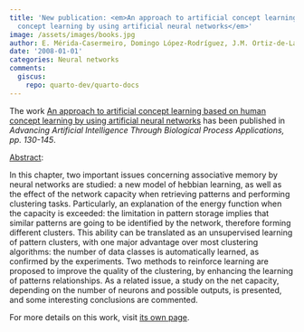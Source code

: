 ```yaml
---
title: 'New publication: <em>An approach to artificial concept learning based on human
  concept learning by using artificial neural networks</em>'
image: /assets/images/books.jpg
author: E. Mérida-Casermeiro, Domingo López-Rodríguez, J.M. Ortiz-de-Lazcano-Lobato
date: '2008-01-01'
categories: Neural networks
comments:
  giscus:
    repo: quarto-dev/quarto-docs
---
```


The work <u>An approach to artificial concept learning based on human concept learning by using artificial neural networks</u> has been published in <em>Advancing Artificial Intelligence Through Biological Process Applications, <em>pp. 130-145</em></em>.

<u>Abstract</u>:



In this chapter, two important issues concerning associative memory by neural networks are studied: a new model of hebbian learning, as well as the effect of the network capacity when retrieving patterns and performing clustering tasks. Particularly, an explanation of the energy function when the capacity is exceeded: the limitation in pattern storage implies that similar patterns are going to be identified by the network, therefore forming different clusters. This ability can be translated as an unsupervised learning of pattern clusters, with one major advantage over most clustering algorithms: the number of data classes is automatically learned, as confirmed by the experiments. Two methods to reinforce learning are proposed to improve the quality of the clustering, by enhancing the learning of patterns relationships. As a related issue, a study on the net capacity, depending on the number of neurons and possible outputs, is presented, and some interesting conclusions are commented.




For more details on this work, visit <a href='/publications/books/2008-advancingai'>its own page</a>.

